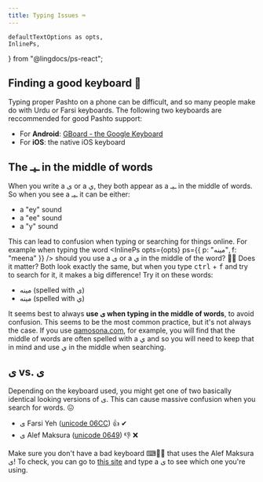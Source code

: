 ```yaml
---
title: Typing Issues ⌨
---
```


    defaultTextOptions as opts,
    InlinePs,
} from "@lingdocs/ps-react";

## Finding a good keyboard 📱

Typing proper Pashto on a phone can be difficult, and so many people make do with Urdu or Farsi keyboards. The following two keyboards are reccommended for good Pashto support:

- For **Android**: [GBoard - the Google Keyboard](https://play.google.com/store/apps/details?id=com.google.android.inputmethod.latin&hl=en&gl=US)
- For **iOS**: the native iOS keyboard

## The ـیـ in the middle of words

When you write a ی or a ي, they both appear as a ـیـ in the middle of words. So when you see a ـیـ it can be either:

- a "ey" sound 
- a "ee" sound
- a "y" sound

This can lead to confusion when typing or searching for things online. For example when typing the word <InlinePs opts={opts} ps={{ p: "مینه", f: "meena" }} /> should you use a ی or a ي in the middle of the word? 🤷‍♂️ Does it matter? Both look exactly the same, but when you type <kbd>ctrl</kbd> + <kbd>f</kbd> and try to search for it, it makes a big difference! Try it on these words: 

- مینه (spelled with ی)
- مينه (spelled with ي)

It seems best to always **use ی when typing in the middle of words**, to avoid confusion. This seems to be the most common practice, but it's not always the case. If you use [qamosona.com](https://qamosona.com/), for example, you will find that the middle of words are often spelled with a ي and so you will need to keep that in mind and use ي in the middle when searching. 

## ی vs. ى 

Depending on the keyboard used, you might get one of two basically identical looking versions of ی. This can cause massive confusion when you search for words. 😖

- ی Farsi Yeh ([unicode 06CC](https://unicode-table.com/en/06CC/)) 👍 ✔
- ى Alef Maksura ([unicode 0649](https://unicode-table.com/en/0649/)) 👎 ❌

Make sure you don't have a bad keyboard ⌨🙅‍♂️ that uses the Alef Maksura ى! To check, you can go to [this site](https://unicode-table.com/en/) and type a ی to see which one you're using.
